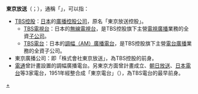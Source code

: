 '''東京放送'''（{{jpn|j=東京放送|hg=とうきょうほうそう|rm=Tōkyō hōsō|f=y}}；{{lang-en|Tokyo Broadcasting System}}），通稱「{{lang|en|TBS}}」，可以指：

* [[TBS控股|TBS控股]]：[[日本|日本]]的[[廣播控股公司|廣播控股公司]]，原名「東京放送控股」。
**[[TBS電視台|TBS電視台]]：日本的[[地面電視|無線]][[電視台|電視台]]，是TBS控股旗下主營[[電視廣播|電視廣播]]業務的全資[[子公司|子公司]]。
**[[TBS電台|TBS電台]]：日本的[[調幅廣播|調幅（AM）]][[廣播電台|廣播電台]]，是TBS控股旗下主營[[電台廣播|電台廣播]]業務的全資子公司。
* 東京廣播公司：即「株式會社東京放送」，為TBS控股的前身。
* [[電通|電通]]曾計畫設置的調幅廣播電台。另東京方面曾計畫成立{{link-ja|讀賣放送|読売放送}}、[[朝日放送|朝日放送]]、[[日本電台|日本電台]]等3家電台，1951年經整合成「東京電台」（{{lang|ja|ラジオ東京}}），為TBS電台的最早前身。

{{Disambiguation|DJFS|cat=四字组织机构消歧义}}
[[Category:TBS控股|+]]